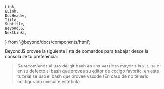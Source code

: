 	Link,
	ELink,
	DocHeader,
	Title,
	Subtitle,
	BeyondJS,
	NextLinks,
} from '@beyond/docs/components/html';

<DocHeader pretitle="Fundamentos" title="BeyondJS Cli" />

BeyondJS provee la siguiente lista de comandos para trabajar desde la consola de tu preferencia:

> Se recomienda el uso del git bash en una versioan mayor a la `5.1.16` o en su defecto el bash que provea su
> editor de codigo favorito, en este tutorial se uso el bash que provee vscode (En caso de no tenerlo configurado consulte <ELink href="https://stackoverflow.com/questions/65438333/how-to-add-git-bash-to-vscode">este link</ELink>)

<Title tag="h4" text="run" />

<Code>{`beyond run [--workspace port]`}</Code>

El comando `run` inicializa el DevServer de <BeyondJS/> y habilita la conexión con
el <Link href="/workspace">BeyondJS Workspace</Link>, lo que facilita el proceso de depuración y gestión de paquetes.
Es necesario ejecutarlo para comenzar a trabajar con <BeyondJS/>.

##### Parametros:

-   --workspace: Es opcional. Este parametro define el puerto de conexión websocket para que el
    <Link href="/workspace"> Workspace</Link> pueda obtener información acerca de los paquetes disponibles
    en el DevServer. sino es pasado, <BeyondJS /> tomará por defecto el puerto 4000.

<Title tag="h4" text="add package" />

<Code>{`beyond add package`}</Code>

"El comando add package permite crear un nuevo paquete y agregarlo al DevServer.
Al ejecutarlo, se abre una consola interactiva donde se pueden definir las características del paquete, como por ejemplo:

-   Tipo de paquete: se puede elegir entre las opciones web, backend, web-backend, node, express.
    Para obtener más información sobre los diferentes tipos de proyectos, consulta la
    sección <Link href="/packages/create">creación de paquetes</Link>."

<Title tag="h4" text="add module" />

El comando `add module` permite agregar módulos a un paquete existente. Al ejecutarlo permite definir las caracteristicas
del mismo por medio de la consola interactiva.

<Code>{`beyond add module [subpath]]`}</Code>

<Title tag="h4" text="--version" />

Permite verificar la versión de <BeyondJS /> instalada.

<Code>{`beyond --version`}</Code>

<NextLinks items={['widgets', 'backend']} />
